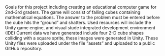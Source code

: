 Goals for this project including creating an educational computer game for 2nd-3rd graders.
The game will consist of falling cubes containing mathematical equations. The answer to the problem must be entered before the cube hits the "ground" and shatters.
Used resources will include the Unity game engine, and visual stude integrated development environment (IDE)
Current data we have generated include four 2-D cube shapes colliding with a square sprite, these images were generated in Unity.
These Unity files were uploaded under the file "assets" and uploaded to a public GitHub repository. 
